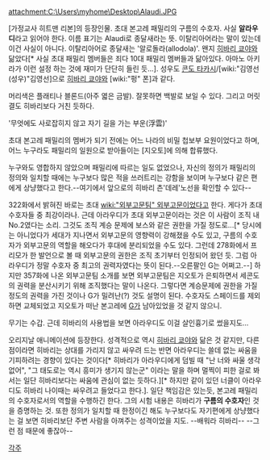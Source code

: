 attachment:C:\Users\myhome\Desktop\Alaudi.JPG


[가정교사 히트맨 리본]의 등장인물. 초대 본고레 패밀리의 구름의 수호자. 사실 '''알라우디'''라고 읽어야 한다. 이름 표기는 Alaudi로 종달새라는 뜻. 이탈리아어라는 말이 있는데 이건 사실이 아니다. 이탈리아어로 종달새는 '알로돌라(allodola)'.  왠지 [[히바리 쿄야]]와 닮았다[* 사실 초대 패밀리 멤버들은 죄다 10대 패밀리 멤버들과 닮아있다. 아마노 아키라가 이런 설정 하는 것에 재미가 단단히 들린 듯...]. 성우도 [[콘도 타카시]]/[wiki:"김영선(성우)"김영선]으로 [[히바리 쿄야]]와 [wiki:"펑" 폰]과 같다.

머리색은 플래티나 블론드(아주 엷은 금발). 잘못하면 백발로 보일 수 있다. 그리고 머릿결도 히바리보다 거친 듯하다.

'무엇에도 사로잡히지 않고 자기 길을 가는 부운(浮雲)'

초대 본고레 패밀리의 멤버가 되기 전에는 어느 나라의 비밀 첩보부 요원이었다고 하며, 어느 누구라도 패밀리의 일원으로 받아들이는 [지오토]에 의해 합류했다.

누구와도 영합하지 않았으며 패밀리에 따르는 일도 없었으나, 자신의 정의가 패밀리의 정의와 일치할 때에는 누구보다 많은 적을 쓰러트리는 강함을 보이며 누구보다 같은 편에게 상냥했다고 한다.--여기에서 앞으로의 히바리 츤'데레'노선을 확인할 수 있다--

322화에서 밝혀진 바로는 초대 [[wiki:"외부고문팀" 외부고문]]이었다고 한다. 게다가 초대 수호자들 중 최강이라나. 근데 아라우디가 초대 외부고문이라는 것은 이 사람이 조직 내 No.2였다는 소리. 그것도 조직 계승 문제에 보스와 같은 권한을 가질 정도로...[* 당시에는 아니었다가 세대가 지나면서 외부고문의 영향력이 강해졌을 수도 있고, 구름의 수호자가 외부고문의 역할을 해오다가 후대에 분리되었을 수도 있다. 그런데 278화에서 프리모가 한 발언으로 볼 때 외부고문의 권한은 조직 초기부터 인정되어 왔던 듯. 그럼 아라우디가 정말 수호자 중 최고의 권력자였다는 뜻이 된다.--오른팔인 G는 어쩌고.--]
하지만 357화에 나온 외부고문팀 소개를 보면 외부고문팀은 지오토가 은퇴하면서 세콘도의 권력을 분산시키기 위해 조직했다는 말이 나온다. 그렇다면 계승문제에 권한을 가질 정도의 권력을 가진 것이나 G가 밀려난(?) 것도 설명이 된다. 수호자도 스페이드를 제외하면 교체되었고 지오토가 떠난 본고레에 [[G]]가 남아있었을 것 같지 않으니.
 
무기는 수갑. 근데 히바리의 사용법을 보면 아라우디도 이걸 살인흉기로 썼을지도...

오리지날 애니메이션에 등장한다. 성격적으로 역시 [[히바리 쿄야]]와 닮은 것 같지만, 다른 점이라면 히바리는 상대를 가리지 않고 싸우려 드는 반면 아라우디는 쓸데 없는 싸움을 기피하려는 경향이 있다는 것이다[* 히바리가 아라우디에게 덤빌 때 "난 너와 싸울 생각 없어", "그 태도로는 역시 흥미가 생기지 않는군" 이라는 말을 하며 멀찍이 피한 걸로 봐서는 일단 히바리보다는 싸움에 관심이 없는 듯하다.][* 하지만 같이 있던 너클이 아라우디도 히바리 나이때는 싸우려고 들었다고 한다.]. 일단 책임감은 있는듯, 본고레 패밀리의 수호자로서의 역할을 수행하긴 한다. 그의 시험 내용은 히바리가 '''구름의 수호자'''인 것을 증명하는 것. 
또한 정의가 일치할 때 한정이긴 해도 누구보다도 자기편에게 상냥했다는 걸 보면 히바리보단 주변 사람을 아껴주는 성격이었을 지도. --배워라 히바리-- --그런 점 때문에 좋잖아--



[[각주]]
